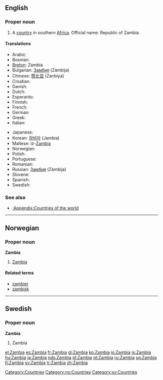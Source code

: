 ==English==

===Proper noun===
{{en-proper noun}}

# A [[country]] in southern [[Africa]]. Official name: Republic of Zambia.

====Translations====
{{trans-top|country in Southern Africa}}
* Arabic: {{t+|ar|زامبيا|f|tr=zámbiya|sc=ARchar}}
*Bosnian: {{t-|bs|Zambija|f}}
*[[Breton]]: Zambia
*Bulgarian: [[Замбия]] (Zámbija) {{f}}
*Chinese: [[赞比亚]] (Zanbiya)
*Croatian: {{t-|hr|Zambija|f}}
* Danish: {{t-|da|Zambia}}
* Dutch: {{t-|nl|Zambia}}
* Esperanto: {{t|eo|Zambio|xs=Esperanto}}
* Finnish: {{t+|fi|Sambia}}
* French: {{t+|fr|Zambie|f}}
* German: {{t+|de|Sambia}}
* Greek: {{t|el|Ζάμπια|f|tr=Zambia}}
* Italian: {{t-|it|Zambia|m}}
{{trans-mid}}
* Japanese: {{t|ja|ザンビア|tr=Zanbia}}
*Korean: [[잠비아]] (Jambia)
*Maltese: iż-[[Żambja]]
* Norwegian: {{t-|no|Zambia}}
* Polish: {{t+|pl|Zambia|f}}
* Portuguese: {{t|pt|Zâmbia|f}}
* Romanian: {{t-|ro|Zambia|f}}
*Russian: [[Замбия]] (Zámbija) {{f}}
* Slovene: {{t-|sl|Zambija|f}}
* Spanish: {{t+|es|Zambia|f}}
* Swedish: {{t+|sv|Zambia}}
{{trans-bottom}}

===See also===
* [[:Appendix:Countries of the world]]

[[Category:Countries]]

----

==Norwegian==

===Proper noun===
'''Zambia'''

# [[#English|Zambia]]

====Related terms====
*[[zambier]]
*[[zambisk]]

[[Category:no:Countries]]

----

==Swedish==

===Proper noun===
'''Zambia'''

# Zambia

[[Category:sv:Countries]]

[[el:Zambia]]
[[es:Zambia]]
[[fr:Zambia]]
[[gl:Zambia]]
[[ko:Zambia]]
[[io:Zambia]]
[[is:Zambia]]
[[hu:Zambia]]
[[ja:Zambia]]
[[nds:Zambia]]
[[pl:Zambia]]
[[pt:Zambia]]
[[ru:Zambia]]
[[sq:Zambia]]
[[fi:Zambia]]
[[sv:Zambia]]
[[tr:Zambia]]
[[zh:Zambia]]